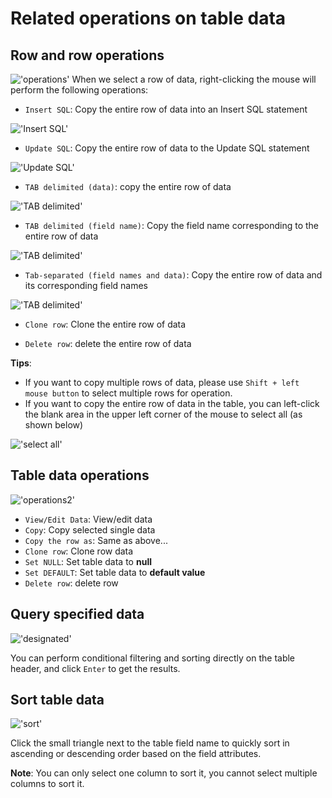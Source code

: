 # Related operations on table data

## Row and row operations

!['operations'](/image/connection-manage/operations_data2.png)
When we select a row of data, right-clicking the mouse will perform the following operations:

- `Insert SQL`: Copy the entire row of data into an Insert SQL statement

!['Insert SQL'](/image/connection-manage/Insert_SQL.png)

- `Update SQL`: Copy the entire row of data to the Update SQL statement

!['Update SQL'](/image/connection-manage/Update_SQL.png)

- `TAB delimited (data)`: copy the entire row of data

!['TAB delimited'](/image/connection-manage/TAB_data.png)

- `TAB delimited (field name)`: Copy the field name corresponding to the entire row of data

!['TAB delimited'](/image/connection-manage/TAB_field.png)

- `Tab-separated (field names and data)`: Copy the entire row of data and its corresponding field names

!['TAB delimited'](/image/connection-manage/TAB_all.png)

- `Clone row`: Clone the entire row of data

- `Delete row`: delete the entire row of data

**Tips**:
- If you want to copy multiple rows of data, please use `Shift + left mouse button` to select multiple rows for operation.
- If you want to copy the entire row of data in the table, you can left-click the blank area in the upper left corner of the mouse to select all (as shown below)

!['select all'](/image/connection-manage/selectAll.png)

## Table data operations

!['operations2'](/image/connection-manage/operations_data.png)

- `View/Edit Data`: View/edit data
- `Copy`: Copy selected single data
- `Copy the row as`: Same as above...
- `Clone row`: Clone row data
- `Set NULL`: Set table data to **null**
- `Set DEFAULT`: Set table data to **default value**
- `Delete row`: delete row

## Query specified data
!['designated'](/image/connection-manage/designated.png)

You can perform conditional filtering and sorting directly on the table header, and click `Enter` to get the results.


## Sort table data

!['sort'](/image/connection-manage/sort_data.png)

Click the small triangle next to the table field name to quickly sort in ascending or descending order based on the field attributes.


**Note**: You can only select one column to sort it, you cannot select multiple columns to sort it.